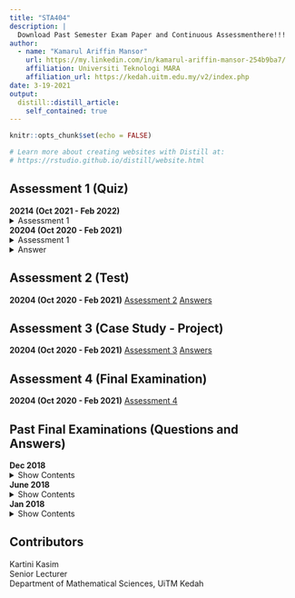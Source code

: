 ```yaml
---
title: "STA404"
description: |
  Download Past Semester Exam Paper and Continuous Assessmenthere!!!
author: 
  - name: "Kamarul Ariffin Mansor"
    url: https://my.linkedin.com/in/kamarul-ariffin-mansor-254b9ba7/
    affiliation: Universiti Teknologi MARA
    affiliation_url: https://kedah.uitm.edu.my/v2/index.php
date: 3-19-2021
output: 
  distill::distill_article:
    self_contained: true
---
```

  
```r
knitr::opts_chunk$set(echo = FALSE)

# Learn more about creating websites with Distill at:
# https://rstudio.github.io/distill/website.html
```


## Assessment 1 (Quiz)  

**20214 (Oct 2021 - Feb 2022)**  
<details>
<summary>Assessment 1</summary>  
<center>
<embed src="files/Assessment Repository/STA404/20214 (OCT 2021 - FEB 2022)/ASSESSMENT 1 (QUIZ)/QUESTIONS.pdf" type="application/pdf" width="100%" height="970px" />
<p>If you can't view the pdf file, click on the file's link - <a href="files/Assessment Repository/STA404/20214 (OCT 2021 - FEB 2022)/ASSESSMENT 1 (QUIZ)/QUESTIONS.pdf"> Download PDF!</a></p>
</center>
</details>  

**20204 (Oct 2020 - Feb 2021)**  
<details>
<summary>Assessment 1</summary>  
<center>
<embed src="files/Assessment Repository/STA404/20204 (OCT 2020 - FEB 2021)/ASSESSMENT 1 (QUIZ)/QUESTIONS.pdf" type="application/pdf" width="100%" height="970px" />
<p>If you can't view the pdf file, click on the file's link - <a href="files/Assessment Repository/STA404/20204 (OCT 2020 - FEB 2021)/ASSESSMENT 1 (QUIZ)/QUESTIONS.pdf"> Download PDF!</a></p>
</center>
</details>  

<details>
<summary>Answer</summary>  
<center>
<embed src="files/Assessment Repository/STA404/20204 (OCT 2020 - FEB 2021)/ASSESSMENT 1 (QUIZ)/ANSWERS.pdf" type="application/pdf" width="100%" height="970px" />
<p>If you can't view the pdf file, click on the file's link - <a href="files/Assessment Repository/STA404/20204 (OCT 2020 - FEB 2021)/ASSESSMENT 1 (QUIZ)/ANSWERS.pdf"> Download PDF!</a></p>
</center>
</details>  

## Assessment 2 (Test)  
**20204 (Oct 2020 - Feb 2021)** [Assessment 2](files/Assessment Repository/STA404/20204 (OCT 2020 - FEB 2021)/ASSESSMENT 2 (TEST)/QUESTIONS.pdf) [Answers](files/Assessment Repository/STA404/20204 (OCT 2020 - FEB 2021)/ASSESSMENT 2 (TEST)/ANSWERS.pdf)

## Assessment 3 (Case Study - Project)  
**20204 (Oct 2020 - Feb 2021)** [Assessment 3](files/Assessment Repository/STA404/20204 (OCT 2020 - FEB 2021)/ASSESSMENT 3 (CASE STUDY-PROJECT)/CASE STUDY/QUESTIONS.pdf) [Answers](files/Assessment Repository/STA404/20204 (OCT 2020 - FEB 2021)/ASSESSMENT 3 (CASE STUDY-PROJECT)/CASE STUDY/ANSWERS.pdf)

## Assessment 4 (Final Examination)  
**20204 (Oct 2020 - Feb 2021)** [Assessment 4](files/Assessment Repository/STA404/20204 (OCT 2020 - FEB 2021)/ASSESSMENT 4 (FINAL ASSESSMENT)/QUESTIONS.pdf)  

## Past Final Examinations (Questions and Answers)  
**Dec 2018**  
<details>
<summary>Show Contents</summary>  
<center>
<embed src="files/Assessment Repository/STA404/Past Exams/2018 December.pdf" type="application/pdf" width="100%" height="500px" />
<p>If you can't view the pdf file, click on the file's link - <a href="files/Assessment Repository/STA404/Past Exams/2018 December.pdf"> Download PDF!</a></p>
</center>
</details>  

**June 2018**  
<details>
<summary>Show Contents</summary>  
<center>
<embed src="files/Assessment Repository/STA404/Past Exams/2018 June.pdf" type="application/pdf" width="100%" height="500px" />
<p>If you can't view the pdf file, click on the file's link - <a href="files/Assessment Repository/STA404/Past Exams/2018 June.pdf"> Download PDF!</a></p>
</center>
</details>  

**Jan 2018**  
<details>
<summary>Show Contents</summary>  
<center>
<embed src="files/Assessment Repository/STA404/Past Exams/2018 January.pdf" type="application/pdf" width="100%" height="500px" />
<p>If you can't view the pdf file, click on the file's link - <a href="files/Assessment Repository/STA404/Past Exams/2018 January.pdf"> Download PDF!</a></p>
</center>
</details>  

## Contributors {.appendix}
Kartini Kasim  
Senior Lecturer  
Department of Mathematical Sciences, UiTM Kedah